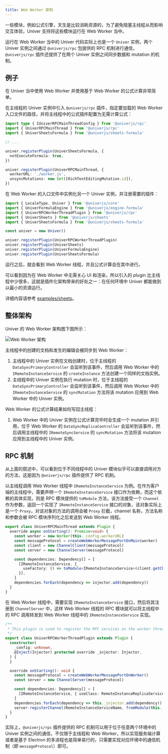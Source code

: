 ```yaml
---
title: Web Worker 架构
---
```


一些模块，例如公式引擎，天生是比较消耗资源的，为了避免阻塞主线程从而影响交互体验，Univer 支持将这些模块运行在 Web Worker 当中。

运行在 Web Worker 当中的 Univer 代码实际上也是一个 `Univer` 实例，两个 Univer 实例之间通过 `@univerjs/rpc` 包提供的 RPC 机制进行通信，`@univerjs/rpc` 插件还提供了在两个 Univer 实例之间同步数据和 mutation 的机制。

## 例子

在 Univer 当中使用 Web Worker 并使用基于 Web Worker 的公式计算非常简单。

在主线程的 Univer 实例中引入 `@univerjs/rpc` 插件，指定要加载的 Web Worker 入口文件的路径，并将主线程中的公式插件配置为无需计算公式：

```typescript
import type { IUniverRPCMainThreadConfig } from '@univerjs/rpc'
import { UniverRPCMainThread } from '@univerjs/rpc'
import { UniverSheetsFormula } from '@univerjs/sheets-formula'

// ...

univer.registerPlugin(UniverSheetsFormula, {
  notExecuteFormula: true,
})

univer.registerPlugin(UniverRPCMainThread, {
  workerURL: './worker.js',
  unsyncMutations: new Set([RichTextEditingMutation.id]),
})
```

在 Web Worker 的入口文件中实例化另一个 Univer 实例，并注册需要的插件：

```typescript
import { LocaleType, Univer } from '@univerjs/core'
import { UniverFormulaEngine } from '@univerjs/engine-formula'
import { UniverRPCWorkerThreadPlugin } from '@univerjs/rpc'
import { UniverSheets } from '@univerjs/sheets'
import { UniverSheetsFormula } from '@univerjs/sheets-formula'

const univer = new Univer()

univer.registerPlugin(UniverRPCWorkerThreadPlugin)
univer.registerPlugin(UniverSheets)
univer.registerPlugin(UniverFormulaEngine)
univer.registerPlugin(UniverSheetsFormula)
```

运行之后，就会看到 Web Worker 线程，并且公式计算会在其中进行。

<Callout>
  可以看到因为在 Web Worker 中无需关心 UI 和渲染，所以引入的 plugin 比主线程中少很多，这就是插件化架构带来的好处之一：在任何环境中 Univer 都能做到以最小的资源运行。
</Callout>

详细内容请参考 [examples/sheets](https://github.com/dream-num/univer/tree/dev/examples/src/sheets)。

## 整体架构

Univer 的 Web Worker 架构图下图所示：

![Web Worker 架构](./web-worker/web-worker-architecture.png)

主线程中的创建的文档和发生的编辑会被同步到 Web Worker：

1. 主线程中的 Univer 实例在文档创建时，位于主线程的 `DataSyncPrimaryController` 会监听到该事件，然后调用 Web Worker 中的 `IRemoteInstanceService` 的 `createInstance` 方法创建一个同样的文档实例。
2. 主线程中的 Univer 实例在执行 mutation 时，位于主线程的 `DataSyncPrimaryController` 会监听到该事件，然后调用 Web Worker 中的 `IRemoteInstanceService` 的 `syncMutation` 方法将该 mutation 应用到 Web Worker 中的 Univer 实例。

Web Worker 的公式计算结果如何写回主线程：

1. Web Worker 中的 Univer 实例在公式计算完毕时会生成一个 mutation 并引用，位于 Web Worker 的 `DataSyncReplicaController` 会监听到该事件，然后调用主线程中的 `IRemoteSyncService` 的 `syncMutation` 方法将该 mutation 应用到主线程中的 Univer 实例。

## RPC 机制

从上面的叙述中，可以看到位于不同线程中的 Univer 模块似乎可以直接调用对方的方法，这是因为 `@univerjs/rpc` 插件提供了 RPC 机制。

以主线程调用 Web Worker 线程中 `IRemoteInstanceService` 为例。在作为客户端的主线程中，需要声明一个 `IRemoteInstanceService` 接口作为依赖，而这个依赖的具体实现，则是 RPC 模块提供的 `toModule` 方法，该方法接受一个 `Channel` 作为参数，返回一个实现了 `IRemoteInstanceService` 接口的对象，该对象实际上是一个 `Proxy`，对该对象的方法的调用会被 `Proxy` 拦截，channel 名称，方法名称和参数会被 RPC 模块序列化之后发送到 Web Worker 线程。

```typescript
export class UniverRPCMainThread extends Plugin {
  override async onStarting(): Promise<void> {
    const worker = new Worker(this._config.workerURL)
    const messageProtocol = createWebWorkerMessagePortOnMain(worker)
    const client = new ChannelClient(messageProtocol)
    const server = new ChannelServer(messageProtocol)

    const dependencies: Dependency[] = [
      [IRemoteInstanceService, {
        useFactory: () => toModule<IRemoteInstanceService>(client.getChannel(RemoteInstanceServiceName)),
      }],
    ]
    dependencies.forEach(dependency => injector.add(dependency))
  }
}
```

在 Web Worker 线程中，需要实现 `IRemoteInstanceService` 接口，然后将其注册到 `ChannelServer` 中，这样 Web Worker 线程的 RPC 模块就可以将主线程中的 RPC 调用转发到 Web Worker 线程中的 `IRemoteInstanceService` 实现。

```typescript
/**
 * This plugin is used to register the RPC services on the worker thread.
 */
export class UniverRPCWorkerThreadPlugin extends Plugin {
  constructor(
    _config: unknown,
    @Inject(Injector) protected override _injector: Injector,
  ) {
  }

  override onStarting(): void {
    const messageProtocol = createWebWorkerMessagePortOnWorker()
    const server = new ChannelServer(messageProtocol)

    const dependencies: Dependency[] = [
      [IRemoteInstanceService, { useClass: RemoteInstanceReplicaService }],
    ]
    dependencies.forEach(dependency => this._injector.add(dependency))
    server.registerChannel(RemoteInstanceServiceName, fromModule(this._injector.get(IRemoteInstanceService)))
  }
}
```

实际上，`@univerjs/rpc` 插件提供的 RPC 机制可以用于位于任意两个环境中的 Univer 实例之间的通信，不仅限于主线程和 Web Worker，所以实现服务端计算或者是基于 Electron 的多进程也是简单易行的，只需要实现对应环境中的通信机制（即 `messageProtocol`）即可。

